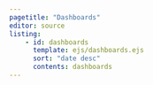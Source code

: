 ```yaml
---
pagetitle: "Dashboards"
editor: source
listing:
    - id: dashboards
      template: ejs/dashboards.ejs
      sort: "date desc"
      contents: dashboards
---
```


<br>


::: {#dashboards}

:::




